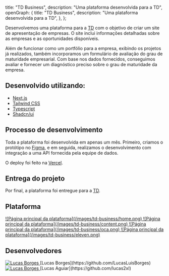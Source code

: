 
  title: "TD Business",
  description: "Uma plataforma desenvolvida para a TD",
  openGraph: {
    title: "TD Business",
    description: "Uma plataforma desenvolvida para a TD",
  },
};

Desenvolvemos uma plataforma para a [TD](https://www.tdbusiness.com.br/) com o objetivo de criar um site de apresentação de empresas. O site inclui informações detalhadas sobre as empresas e as oportunidades disponíveis.

Além de funcionar como um portfólio para a empresa, exibindo os projetos já realizados, também incorporamos um formulário de avaliação do grau de maturidade empresarial. Com base nos dados fornecidos, conseguimos avaliar e fornecer um diagnóstico preciso sobre o grau de maturidade da empresa.

## Desenvolvido utilizando:

- [Next.js](https://nextjs.org/)
- [Tailwind CSS](https://tailwindcss.com/)
- [Typescript](https://www.typescriptlang.org/)
- [Shadcn/ui](https://ui.shadcn.com/)

## Processo de desenvolvimento

Toda a plataforma foi desenvolvida em apenas um mês. Primeiro, criamos o protótipo no [Figma](https://www.figma.com/), e em seguida, realizamos o desenvolvimento com integração a uma API fornecida pela equipe de dados.

O deploy foi feito na [Vercel](https://vercel.com/).

## Entrega do projeto

Por final, a plataforma foi entregue para a [TD](https://www.tdbusiness.com.br/).

## Plataforma

<a href="https://www.tdbusiness.com.br/" target="_blank">
  ![Página principal da plataforma](/images/td-business/home.png)
</a>

<a href="https://www.tdbusiness.com.br/conteudo" target="_blank">
  ![Página principal da plataforma](/images/td-business/content.png)
</a>

<a href="https://www.tdbusiness.com.br/oca" target="_blank">
  ![Página principal da plataforma](/images/td-business/oca.png)
</a>

<a href="https://www.tdbusiness.com.br/eleven" target="_blank">
  ![Página principal da plataforma](/images/td-business/eleven.png)
</a>

## Desenvolvedores

<div className="flex itens-center gap-2">
  <div className="flex flex-col itens-center text-center">
    <a href="https://github.com/LucasLuisBorges" target="_blank">
      <Image
        src="https://github.com/LucasLuisBorges.png"
        alt="Lucas Borges"
        className="rounded-full bg-gray-100 block  grayscale hover:grayscale-0"
        unoptimized
        width={160}
        height={160}
        priority
      />
    </a>
    [Lucas Borges](https://github.com/LucasLuisBorges)
  </div>

  <div className="flex flex-col itens-center text-center">
    <a href="https://github.com/lucas2xl" target="_blank">
      <Image
        src="https://github.com/lucas2xl.png"
        alt="Lucas Borges"
        className="rounded-full bg-gray-100 block  grayscale hover:grayscale-0"
        unoptimized
        width={160}
        height={160}
        priority
      />
    </a>
    [Lucas Aguiar](https://github.com/lucas2xl)

  </div>
</div>
